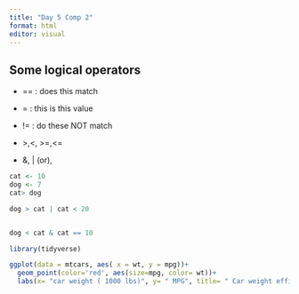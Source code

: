 ```yaml
---
title: "Day 5 Comp 2"
format: html
editor: visual
---
```


## Some logical operators

-   == : does this match

-   = : this is this value

-   != : do these NOT match

-   \>,\<, \>=,\<=

-   &, \| (or),

```r
cat <- 10
dog <- 7
cat> dog 

dog > cat | cat < 20


dog < cat & cat == 10
```

```r
library(tidyverse)
```

```r
ggplot(data = mtcars, aes( x = wt, y = mpg))+ 
  geom_point(color='red', aes(size=mpg, color= wt))+
  labs(x= "car weight ( 1000 lbs)", y= " MPG", title= " Car weight efficienccy relationship ")
```
